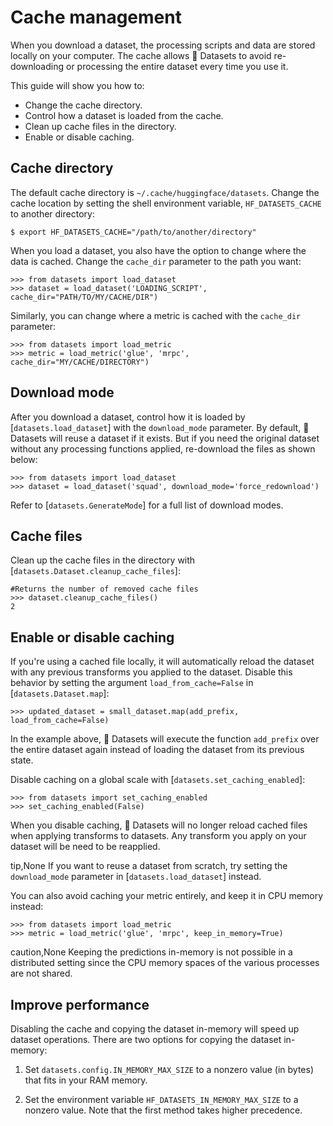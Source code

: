 # Cache management

When you download a dataset, the processing scripts and data are stored locally on your computer. The cache allows 🤗 Datasets to avoid re-downloading or processing the entire dataset every time you use it. 

This guide will show you how to:

- Change the cache directory.
- Control how a dataset is loaded from the cache.
- Clean up cache files in the directory.
- Enable or disable caching.

## Cache directory

The default cache directory is `~/.cache/huggingface/datasets`. Change the cache location by setting the shell environment variable, `HF_DATASETS_CACHE` to another directory:

```
$ export HF_DATASETS_CACHE="/path/to/another/directory"
```

When you load a dataset, you also have the option to change where the data is cached. Change the `cache_dir` parameter to the path you want:

```
>>> from datasets import load_dataset
>>> dataset = load_dataset('LOADING_SCRIPT', cache_dir="PATH/TO/MY/CACHE/DIR")
```

Similarly, you can change where a metric is cached with the `cache_dir` parameter:

```
>>> from datasets import load_metric
>>> metric = load_metric('glue', 'mrpc', cache_dir="MY/CACHE/DIRECTORY")
```

## Download mode

After you download a dataset, control how it is loaded by [`datasets.load_dataset`] with the `download_mode` parameter. By default, 🤗 Datasets will reuse a dataset if it exists. But if you need the original dataset without any processing functions applied, re-download the files as shown below:

```
>>> from datasets import load_dataset
>>> dataset = load_dataset('squad', download_mode='force_redownload')
```

Refer to [`datasets.GenerateMode`] for a full list of download modes.

## Cache files

Clean up the cache files in the directory with [`datasets.Dataset.cleanup_cache_files`]:

```
#Returns the number of removed cache files
>>> dataset.cleanup_cache_files()
2
```

## Enable or disable caching

If you're using a cached file locally, it will automatically reload the dataset with any previous transforms you applied to the dataset. Disable this behavior by setting the argument `load_from_cache=False` in [`datasets.Dataset.map`]:

```
>>> updated_dataset = small_dataset.map(add_prefix, load_from_cache=False)
```

In the example above, 🤗 Datasets will execute the function `add_prefix` over the entire dataset again instead of loading the dataset from its previous state.

Disable caching on a global scale with [`datasets.set_caching_enabled`]:

```
>>> from datasets import set_caching_enabled
>>> set_caching_enabled(False)
```

When you disable caching, 🤗 Datasets will no longer reload cached files when applying transforms to datasets. Any transform you apply on your dataset will be need to be reapplied.

tip,None
If you want to reuse a dataset from scratch, try setting the `download_mode` parameter in [`datasets.load_dataset`] instead.

You can also avoid caching your metric entirely, and keep it in CPU memory instead:

```
>>> from datasets import load_metric
>>> metric = load_metric('glue', 'mrpc', keep_in_memory=True)
```

caution,None
Keeping the predictions in-memory is not possible in a distributed setting since the CPU memory spaces of the various processes are not shared.

<a id='load_dataset_enhancing_performance'></a>

## Improve performance

Disabling the cache and copying the dataset in-memory will speed up dataset operations. There are two options for copying the dataset in-memory:

1. Set `datasets.config.IN_MEMORY_MAX_SIZE` to a nonzero value (in bytes) that fits in your RAM memory. 

2. Set the environment variable `HF_DATASETS_IN_MEMORY_MAX_SIZE` to a nonzero value. Note that the first method takes higher precedence.